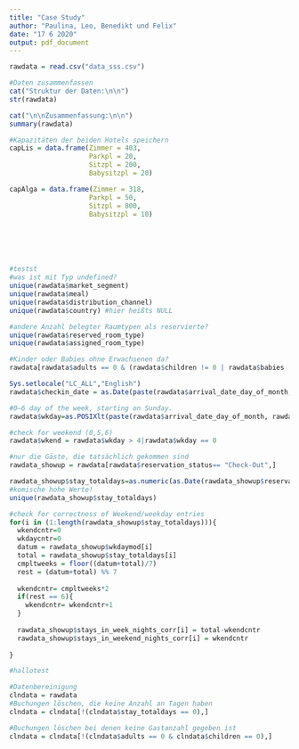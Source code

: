 ```yaml
---
title: "Case Study"
author: "Paulina, Leo, Benedikt und Felix"
date: "17 6 2020"
output: pdf_document
---
```

```r
rawdata = read.csv("data_sss.csv")

#Daten zusammenfassen
cat("Struktur der Daten:\n\n")
str(rawdata)

cat("\n\nZusammenfassung:\n\n")
summary(rawdata)

#Kapazitäten der beiden Hotels speichern
capLis = data.frame(Zimmer = 403,
                    Parkpl = 20,
                    Sitzpl = 200,
                    Babysitzpl = 20)

capAlga = data.frame(Zimmer = 318,
                    Parkpl = 50,
                    Sitzpl = 800,
                    Babysitzpl = 10)






#testst
#was ist mit Typ undefined?
unique(rawdata$market_segment)
unique(rawdata$meal)
unique(rawdata$distribution_channel)
unique(rawdata$country) #hier heißts NULL

#andere Anzahl belegter Raumtypen als reservierte?
unique(rawdata$reserved_room_type)
unique(rawdata$assigned_room_type)

#Kinder oder Babies ohne Erwachsenen da?
rawdata[rawdata$adults == 0 & (rawdata$children != 0 | rawdata$babies !=0),]

Sys.setlocale("LC_ALL","English")
rawdata$checkin_date = as.Date(paste(rawdata$arrival_date_day_of_month, rawdata$arrival_date_month, rawdata$arrival_date_year,sep = "/"),format="%d/%B/%Y")

#0–6 day of the week, starting on Sunday.
rawdata$wkday=as.POSIXlt(paste(rawdata$arrival_date_day_of_month, rawdata$arrival_date_month, rawdata$arrival_date_year,sep = "/"),format="%d/%B/%Y")$wday

#check for weekend (0,5,6)
rawdata$wkend = rawdata$wkday > 4|rawdata$wkday == 0

#nur die Gäste, die tatsächlich gekommen sind
rawdata_showup = rawdata[rawdata$reservation_status== "Check-Out",]

rawdata_showup$stay_totaldays=as.numeric(as.Date(rawdata_showup$reservation_status_date)-rawdata_showup$checkin_date)
#komische hohe Werte!
unique(rawdata_showup$stay_totaldays)

#check for correctness of Weekend/weekday entries
for(i in (1:length(rawdata_showup$stay_totaldays))){
  wkendcntr=0
  wkdaycntr=0
  datum = rawdata_showup$wkdaymod[i]
  total = rawdata_showup$stay_totaldays[i]
  cmpltweeks = floor((datum+total)/7)
  rest = (datum+total) %% 7
  
  wkendcntr= cmpltweeks*2
  if(rest == 6){
    wkendcntr= wkendcntr+1
  }
  
  rawdata_showup$stays_in_week_nights_corr[i] = total-wkendcntr
  rawdata_showup$stays_in_weekend_nights_corr[i] = wkendcntr
  
}

#hallotest

#Datenbereinigung
clndata = rawdata
#Buchungen löschen, die keine Anzahl an Tagen haben
clndata = clndata[!(clndata$stay_totaldays == 0),]

#Buchungen löschen bei denen keine Gastanzahl gegeben ist
clndata = clndata[!(clndata$adults == 0 & clndata$children == 0),]
```